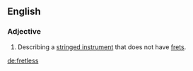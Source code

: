 ==English==

===Adjective===
{{en-adj|-}}

# Describing a [[stringed instrument]] that does not have [[fret]]s.

[[de:fretless]]